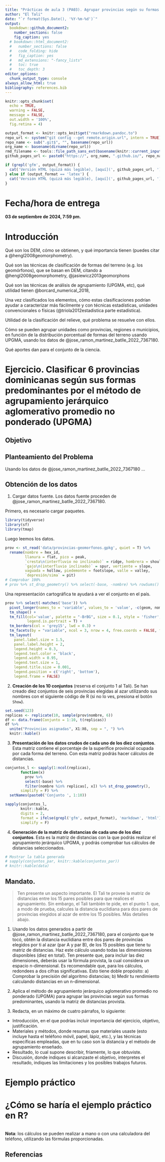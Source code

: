 ```yaml
---
title: "Prácticas de aula 3 (PA03). Agrupar provincias según su formas predominantes<small><br>Geomorfología (GEO-114)<br>Universidad Autónoma de Santo Domingo (UASD)<br>Semestre 2024-02</small>"
author: "El Tali"
date: "`r format(Sys.Date(), '%Y-%m-%d')`"
output:
  bookdown::github_document2:
    number_sections: false
    fig_caption: yes
  # bookdown::html_document2:
  #   number_sections: false
  #   code_folding: hide
  #   fig_caption: yes
  #   md_extensions: "-fancy_lists"
  #   toc: true
  #   toc_depth: 3
editor_options: 
  chunk_output_type: console
always_allow_html: true
bibliography: references.bib
---
```


```r
knitr::opts_chunk$set(
  echo = TRUE,
  warning = FALSE,
  message = FALSE,
  out.width = '100%',
  fig.retina = 4)
```

```r
output_format <- knitr::opts_knit$get("rmarkdown.pandoc.to")
repo_url <- system("git config --get remote.origin.url", intern = TRUE)
repo_name <- sub(".git$", "", basename(repo_url))
org_name <- basename(dirname(repo_url))
rmd_filename <- tools::file_path_sans_ext(basename(knitr::current_input()))
github_pages_url <- paste0("https://", org_name, ".github.io/", repo_name, "/", rmd_filename, ".html")
```

```r
if (grepl('gfm', output_format)) {
  cat('Versión HTML (quizá más legible), [aquí](', github_pages_url, ')\n', sep = '')
} else if (output_format == 'latex') {
  cat('Versión HTML (quizá más legible), [aquí](', github_pages_url, ')\n', sep = '')
}
```

# Fecha/hora de entrega

**03 de septiembre de 2024, 7:59 pm.**

# Introducción

Qué son los DEM, cómo se obtienen, y qué importancia tienen (puedes citar a @hengl2008geomorphometry).

Qué son las técnicas de clasificación de formas del terreno (e.g. los geomórfonos), que se basan en DEM, citando a @hengl2008geomorphometry, @jasiewicz2013geomorphons

Qué son las técnicas de análisis de agrupamiento (UPGMA, etc), qué utilidad tienen @borcard_numerical_2018,

Una vez clasificados los elementos, cómo estas clasificaciones podrían ayudar a caracterizar más fácilmente y con técnicas estadísticas, unidades convencionales o físicas (@triola2012estadistica parte estadística).

Utilidad de la clasificación del relieve, qué problema se resuelve con ellos.

Cómo se pueden agrupar unidades como provincias, regiones o municipios, en función de la distribución porcentual de formas del terreno usando UPGMA, usando los datos de @jose_ramon_martinez_batlle_2022_7367180.

Qué aportes dan para el conjunto de la ciencia.

# Ejercicio. Clasificar 6 provincias dominicanas según sus formas predominantes por el método de agrupamiento jerárquico aglomerativo promedio no ponderado (UPGMA)


## Objetivo



## Planteamiento del Problema

Usando los datos de @jose_ramon_martinez_batlle_2022_7367180 ...

## Obtención de los datos

1. Cargar datos fuente. Los datos fuente proceden de @jose_ramon_martinez_batlle_2022_7367180.

Primero, es necesario cargar paquetes.

```r
library(tidyverse)
library(sf)
library(tmap)
```

Luego leemos los datos.

```r
prov <- st_read('data/provincias-geomorfonos.gpkg', quiet = T) %>% 
  rename(nombre = hex_id,
         llanura = flat, pico = peak,
         `cresta\n(interfluvio no inclinado)` = ridge, hombrera = shoulder,
         `gajo\n(interfluvio inclinado)` = spur, vertiente = slope,
         vaguada = hollow, piedemonte = footslope, valle = valley,
         `depresión/sima` = pit)
# Comprobar 100%
# prov %>% st_drop_geometry() %>% select(-base, -nombre) %>% rowSums()
```

Una representación cartográfica te ayudará a ver el conjunto en el país.

```r
prov %>% select(-matches('base')) %>%
  pivot_longer(names_to = 'variable', values_to = 'value', -c(geom, nombre)) %>%
  tm_shape() +
  tm_fill(col='value', palette = "-BrBG", size = 0.1, style = 'fisher', n = 3,
          legend.is.portrait = T) +
  tm_borders(col = 'grey15', lwd = 0.3) +
  tm_facets(by = "variable", ncol = 3, nrow = 4, free.coords = FALSE, free.scales = TRUE) +
  tm_layout(
    panel.label.size = 1.5,
    panel.label.height = 2,
    legend.height = 0.3,
    legend.text.color = 'black',
    legend.width = 0.95,
    legend.text.size = 1, 
    legend.title.size = 0.001,
    legend.position = c('right', 'bottom'), 
    legend.frame = FALSE)
```

2. **Creación de los 10 conjuntos** (reserva el conjunto 1 al Tali). Se han creado diez conjuntos de seis provincias elegidas al azar utilizando sus nombres con el siguiente código de R (si no lo ves, presiona el botón `Show`).

```r
set.seed(123)
replicas <- replicate(10, sample(prov$nombre, 6))
df <- data.frame(Conjunto = 1:10, t(replicas))
df %>%
  unite("Provincias asignadas", X1:X6, sep = ", ") %>% 
  knitr::kable()
```


3. **Presentación de los datos crudos de cada uno de los diez conjuntos**. Esta matriz contiene el porcentaje de la superifice provincial ocupada por cada forma del terreno. Con esta matriz podrás hacer cálculos de distancias.

```r
conjuntos_l <- sapply(1:ncol(replicas),
       function(x)
         prov %>%
         select(-base) %>% 
         filter(nombre %in% replicas[, x]) %>% st_drop_geometry(),
       simplify = F) %>%
  setNames(paste0('Conjunto ', 1:10))
```


```r
sapply(conjuntos_l,
       knitr::kable,
       digits = 2,
       format = ifelse(grepl('gfm', output_format), 'markdown', 'html'),
       simplify = F)
```

4. **Generación de la matriz de distancias de cada uno de los diez conjuntos**. Esta es la matriz de distancias con la que podrás realizar el agrupamiento jerárquico UPGMA, y podrás comprobar tus cálculos de distancias seleccionados.


```r
# Mostrar la tabla generada
# sapply(conjuntos_par, knitr::kable(conjuntos_par))
# knitr::kable(data)
```

## **Mandato**.

> Ten presente un aspecto importante. El Tali te provee la matriz de distancias entre los 15 pares posibles para que realices el agrupamiento. Sin embargo, el Tali también te pide, en el punto 1. que, a modo de prueba, calcules la distancia euclidiana para dos pares de provincias elegidos al azar de entre los 15 posibles. Más detalles abajo.

1. Usando los datos generados a partir de @jose_ramon_martinez_batlle_2022_7367180, para el conjunto que te tocó, obtén la distancia euclidiana entre dos pares de provincias elegidos por ti al azar (par A y par B), de los 15 posibles que tiene tu matriz de distancias. Haz este cálculo usando todas las dimensiones disponibles (diez en total). Ten presente que, para incluir las diez dimensiones, deberás usar la fórmula provista, la cual considera un espacio n-dimensional. Es recomendable que, para los cálculos, redondees a dos cifras significativas. Esto tiene doble propósito: a) Comprobar la precisión del algoritmo distancias; b) Medir tu rendimiento calculando distancias en un n-dimensional.

2. Aplica el método de agrupamiento jerárquico aglomerativo promedio no ponderado (UPGMA) para agrupar las provincias según sus formas predominantes, usando la matriz de distancias provista.

3. Redacta, en un máximo de cuatro párrafos, lo siguiente:

  - Introducción, en el que podrías incluir importancia del ejercicio, objetivo, justificación.
  - Materiales y métodos, donde resumas que materiales usaste (esto incluye hasta el teléfono móvil, papel, lápiz, etc.), y las técnicas específicas empleadas, que en tu caso son la distancia y el método de agrupamiento enseñado.
  - Resultado, lo cual supone describir, fríamente, lo que obtuviste.
  - Discusión, donde indiques si alcanzaste el objetivo, interpretes el resultado, indiques las limitaciones y los posibles trabajos futuros.

# Ejemplo práctico




# ¿Cómo se haría el ejemplo práctico en R?

```r

```

**Nota**: los cálculos se pueden realizar a mano o con una calculadora del teléfono, utilizando las fórmulas proporcionadas.


## Referencias


